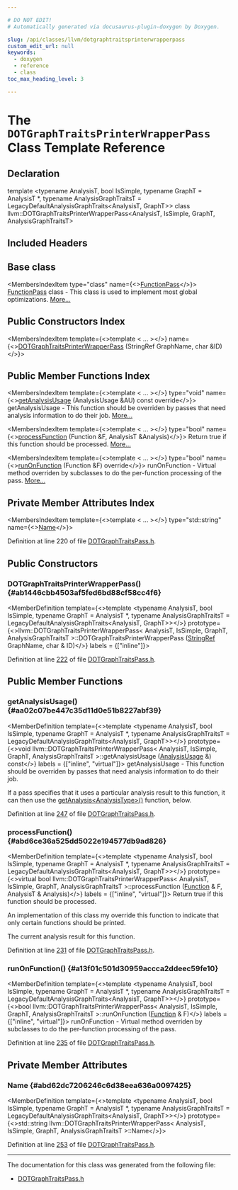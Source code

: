```yaml
---

# DO NOT EDIT!
# Automatically generated via docusaurus-plugin-doxygen by Doxygen.

slug: /api/classes/llvm/dotgraphtraitsprinterwrapperpass
custom_edit_url: null
keywords:
  - doxygen
  - reference
  - class
toc_max_heading_level: 3

---
```





# The `DOTGraphTraitsPrinterWrapperPass` Class Template Reference

<DoxygenPage pluginConfig={pluginConfig}>



## Declaration

<CodeBlock>template &lt;typename AnalysisT, bool IsSimple, typename GraphT = AnalysisT &#42;, typename AnalysisGraphTraitsT = LegacyDefaultAnalysisGraphTraits&lt;AnalysisT, GraphT&gt;&gt;
class llvm::DOTGraphTraitsPrinterWrapperPass&lt;AnalysisT, IsSimple, GraphT, AnalysisGraphTraitsT&gt;</CodeBlock>

## Included Headers

<IncludesList>
<IncludesListItem
  filePath="llvm/Analysis/DOTGraphTraitsPass.h"
  permalink="/docs/api/files/include/include/llvm/include/llvm/analysis/dotgraphtraitspass-h"
  isLocal="true" />
</IncludesList>

## Base class

<MembersIndex>

<MembersIndexItem
  type="class"
  name={<><a href="/docs/api/classes/llvm/functionpass">FunctionPass</a></>}>
<a href="/docs/api/classes/llvm/functionpass">FunctionPass</a> class - This class is used to implement most global optimizations. <a href="/docs/api/classes/llvm/functionpass/#details">More...</a>
</MembersIndexItem>

</MembersIndex>

## Public Constructors Index

<MembersIndex>

<MembersIndexItem
  template={<>template &lt; ... &gt;</>}
  name={<><a href="#ab1446cbb4503af5fed6bd88cf58cc4f6">DOTGraphTraitsPrinterWrapperPass</a> (StringRef GraphName, char &amp;ID)</>}>
</MembersIndexItem>

</MembersIndex>

## Public Member Functions Index

<MembersIndex>

<MembersIndexItem
  template={<>template &lt; ... &gt;</>}
  type="void"
  name={<><a href="#aa02c07be447c35d11d0e51b8227abf39">getAnalysisUsage</a> (AnalysisUsage &amp;AU) const override</>}>
getAnalysisUsage - This function should be overriden by passes that need analysis information to do their job. <a href="#aa02c07be447c35d11d0e51b8227abf39">More...</a>
</MembersIndexItem>

<MembersIndexItem
  template={<>template &lt; ... &gt;</>}
  type="bool"
  name={<><a href="#abd6ce36a525dd5022e194577db9ad826">processFunction</a> (Function &amp;F, AnalysisT &amp;Analysis)</>}>
Return true if this function should be processed. <a href="#abd6ce36a525dd5022e194577db9ad826">More...</a>
</MembersIndexItem>

<MembersIndexItem
  template={<>template &lt; ... &gt;</>}
  type="bool"
  name={<><a href="#a13f01c501d30959accca2ddeec59fe10">runOnFunction</a> (Function &amp;F) override</>}>
runOnFunction - Virtual method overriden by subclasses to do the per-function processing of the pass. <a href="#a13f01c501d30959accca2ddeec59fe10">More...</a>
</MembersIndexItem>

</MembersIndex>

## Private Member Attributes Index

<MembersIndex>

<MembersIndexItem
  template={<>template &lt; ... &gt;</>}
  type="std::string"
  name={<><a href="#abd62dc7206246c6d38eea636a0097425">Name</a></>}>
</MembersIndexItem>

</MembersIndex>


Definition at line 220 of file <a href="/docs/api/files/include/include/llvm/include/llvm/analysis/dotgraphtraitspass-h">DOTGraphTraitsPass.h</a>.

<SectionDefinition>

## Public Constructors

### DOTGraphTraitsPrinterWrapperPass() {#ab1446cbb4503af5fed6bd88cf58cc4f6}

<MemberDefinition
  template={<>template &lt;typename AnalysisT, bool IsSimple, typename GraphT = AnalysisT &#42;, typename AnalysisGraphTraitsT = LegacyDefaultAnalysisGraphTraits&lt;AnalysisT, GraphT&gt;&gt;</>}
  prototype={<>llvm::DOTGraphTraitsPrinterWrapperPass&lt; AnalysisT, IsSimple, GraphT, AnalysisGraphTraitsT &gt;::DOTGraphTraitsPrinterWrapperPass (<a href="/docs/api/classes/llvm/stringref">StringRef</a> GraphName, char &amp; ID)</>}
  labels = {["inline"]}>

Definition at line <a href="/docs/api/files/include/include/llvm/include/llvm/analysis/dotgraphtraitspass-h/#l00222">222</a> of file <a href="/docs/api/files/include/include/llvm/include/llvm/analysis/dotgraphtraitspass-h">DOTGraphTraitsPass.h</a>.
</MemberDefinition>

</SectionDefinition>

<SectionDefinition>

## Public Member Functions

### getAnalysisUsage() {#aa02c07be447c35d11d0e51b8227abf39}

<MemberDefinition
  template={<>template &lt;typename AnalysisT, bool IsSimple, typename GraphT = AnalysisT &#42;, typename AnalysisGraphTraitsT = LegacyDefaultAnalysisGraphTraits&lt;AnalysisT, GraphT&gt;&gt;</>}
  prototype={<>void llvm::DOTGraphTraitsPrinterWrapperPass&lt; AnalysisT, IsSimple, GraphT, AnalysisGraphTraitsT &gt;::getAnalysisUsage (<a href="/docs/api/classes/llvm/analysisusage">AnalysisUsage</a> &amp;) const</>}
  labels = {["inline", "virtual"]}>
getAnalysisUsage - This function should be overriden by passes that need analysis information to do their job.

If a pass specifies that it uses a particular analysis result to this function, it can then use the <a href="/docs/api/classes/llvm/pass/#a4863e5e463fb79955269fbf7fbf52b80">getAnalysis&lt;AnalysisType&gt;()</a> function, below.

Definition at line <a href="/docs/api/files/include/include/llvm/include/llvm/analysis/dotgraphtraitspass-h/#l00247">247</a> of file <a href="/docs/api/files/include/include/llvm/include/llvm/analysis/dotgraphtraitspass-h">DOTGraphTraitsPass.h</a>.
</MemberDefinition>

### processFunction() {#abd6ce36a525dd5022e194577db9ad826}

<MemberDefinition
  template={<>template &lt;typename AnalysisT, bool IsSimple, typename GraphT = AnalysisT &#42;, typename AnalysisGraphTraitsT = LegacyDefaultAnalysisGraphTraits&lt;AnalysisT, GraphT&gt;&gt;</>}
  prototype={<>virtual bool llvm::DOTGraphTraitsPrinterWrapperPass&lt; AnalysisT, IsSimple, GraphT, AnalysisGraphTraitsT &gt;::processFunction (<a href="/docs/api/classes/llvm/function">Function</a> &amp; F, AnalysisT &amp; Analysis)</>}
  labels = {["inline", "virtual"]}>
Return true if this function should be processed.

An implementation of this class my override this function to indicate that only certain functions should be printed.


<ParametersList title="Parameters">
<ParametersListItem name="Analysis">The current analysis result for this function.</ParametersListItem>
</ParametersList>

Definition at line <a href="/docs/api/files/include/include/llvm/include/llvm/analysis/dotgraphtraitspass-h/#l00231">231</a> of file <a href="/docs/api/files/include/include/llvm/include/llvm/analysis/dotgraphtraitspass-h">DOTGraphTraitsPass.h</a>.
</MemberDefinition>

### runOnFunction() {#a13f01c501d30959accca2ddeec59fe10}

<MemberDefinition
  template={<>template &lt;typename AnalysisT, bool IsSimple, typename GraphT = AnalysisT &#42;, typename AnalysisGraphTraitsT = LegacyDefaultAnalysisGraphTraits&lt;AnalysisT, GraphT&gt;&gt;</>}
  prototype={<>bool llvm::DOTGraphTraitsPrinterWrapperPass&lt; AnalysisT, IsSimple, GraphT, AnalysisGraphTraitsT &gt;::runOnFunction (<a href="/docs/api/classes/llvm/function">Function</a> &amp; F)</>}
  labels = {["inline", "virtual"]}>
runOnFunction - Virtual method overriden by subclasses to do the per-function processing of the pass.

Definition at line <a href="/docs/api/files/include/include/llvm/include/llvm/analysis/dotgraphtraitspass-h/#l00235">235</a> of file <a href="/docs/api/files/include/include/llvm/include/llvm/analysis/dotgraphtraitspass-h">DOTGraphTraitsPass.h</a>.
</MemberDefinition>

</SectionDefinition>

<SectionDefinition>

## Private Member Attributes

### Name {#abd62dc7206246c6d38eea636a0097425}

<MemberDefinition
  template={<>template &lt;typename AnalysisT, bool IsSimple, typename GraphT = AnalysisT &#42;, typename AnalysisGraphTraitsT = LegacyDefaultAnalysisGraphTraits&lt;AnalysisT, GraphT&gt;&gt;</>}
  prototype={<>std::string llvm::DOTGraphTraitsPrinterWrapperPass&lt; AnalysisT, IsSimple, GraphT, AnalysisGraphTraitsT &gt;::Name</>}>

Definition at line <a href="/docs/api/files/include/include/llvm/include/llvm/analysis/dotgraphtraitspass-h/#l00253">253</a> of file <a href="/docs/api/files/include/include/llvm/include/llvm/analysis/dotgraphtraitspass-h">DOTGraphTraitsPass.h</a>.
</MemberDefinition>

</SectionDefinition>

<hr/>

The documentation for this class was generated from the following file:

<ul>
<li><a href="/docs/api/files/include/include/llvm/include/llvm/analysis/dotgraphtraitspass-h">DOTGraphTraitsPass.h</a></li>
</ul>

</DoxygenPage>
